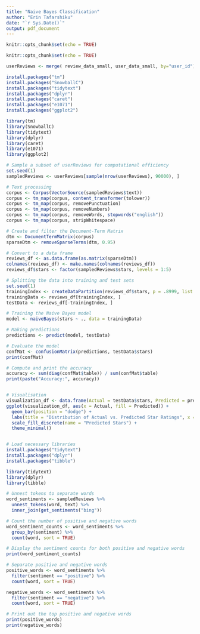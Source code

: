```yaml
---
title: "Naive Bayes Classification"
author: "Erin Tafarshiku"
date: "`r Sys.Date()`"
output: pdf_document
---
```


```r
knitr::opts_chunk$set(echo = TRUE)

knitr::opts_chunk$set(echo = TRUE)

userReviews <- merge( review_data_small, user_data_small, by="user_id")

install.packages("tm")
install.packages("SnowballC")
install.packages("tidytext")
install.packages("dplyr")
install.packages("caret")
install.packages("e1071")
install.packages("ggplot2")

library(tm)
library(SnowballC)
library(tidytext)
library(dplyr)
library(caret)
library(e1071)
library(ggplot2)

# Sample a subset of userReviews for computational efficiency
set.seed(1)
sampledReviews <- userReviews[sample(nrow(userReviews), 90000), ]

# Text processing
corpus <- Corpus(VectorSource(sampledReviews$text))
corpus <- tm_map(corpus, content_transformer(tolower))
corpus <- tm_map(corpus, removePunctuation)
corpus <- tm_map(corpus, removeNumbers)
corpus <- tm_map(corpus, removeWords, stopwords("english"))
corpus <- tm_map(corpus, stripWhitespace)

# Create and filter the Document-Term Matrix
dtm <- DocumentTermMatrix(corpus)
sparseDtm <- removeSparseTerms(dtm, 0.95)

# Convert to a data frame
reviews_df <- as.data.frame(as.matrix(sparseDtm))
colnames(reviews_df) <- make.names(colnames(reviews_df))
reviews_df$stars <- factor(sampledReviews$stars, levels = 1:5)

# Splitting the data into training and test sets
set.seed(1)
trainingIndex <- createDataPartition(reviews_df$stars, p = .8999, list = FALSE)
trainingData <- reviews_df[trainingIndex, ]
testData <- reviews_df[-trainingIndex, ]

# Training the Naive Bayes model
model <- naiveBayes(stars ~ ., data = trainingData)

# Making predictions
predictions <- predict(model, testData)

# Evaluate the model
confMat <- confusionMatrix(predictions, testData$stars)
print(confMat)

# Compute and print the accuracy
accuracy <- sum(diag(confMat$table)) / sum(confMat$table)
print(paste("Accuracy:", accuracy))


# Visualisation
visualization_df <- data.frame(Actual = testData$stars, Predicted = predictions)
ggplot(visualization_df, aes(x = Actual, fill = Predicted)) +
  geom_bar(position = "dodge") +
  labs(title = "Distribution of Actual vs. Predicted Star Ratings", x = "Actual Star Ratings", y = "Count") +
  scale_fill_discrete(name = "Predicted Stars") +
  theme_minimal()


# Load necessary libraries
install.packages("tidytext")
install.packages("dplyr")
install.packages("tibble")

library(tidytext)
library(dplyr)
library(tibble)

# Unnest tokens to separate words
word_sentiments <- sampledReviews %>%
  unnest_tokens(word, text) %>%
  inner_join(get_sentiments("bing"))

# Count the number of positive and negative words
word_sentiment_counts <- word_sentiments %>%
  group_by(sentiment) %>%
  count(word, sort = TRUE)

# Display the sentiment counts for both positive and negative words
print(word_sentiment_counts)

# Separate positive and negative words
positive_words <- word_sentiments %>%
  filter(sentiment == "positive") %>%
  count(word, sort = TRUE)

negative_words <- word_sentiments %>%
  filter(sentiment == "negative") %>%
  count(word, sort = TRUE)

# Print out the top positive and negative words
print(positive_words)
print(negative_words)

```


